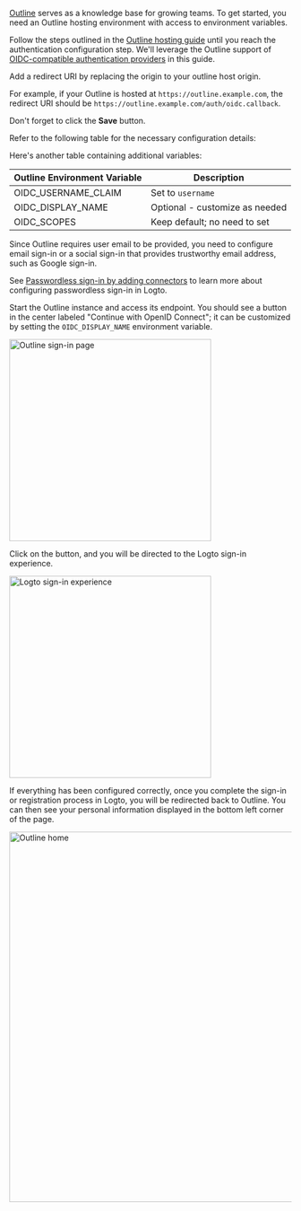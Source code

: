 

<Steps>

<Step title="Prerequisites">

[Outline](https://github.com/outline/outline) serves as a knowledge base for growing teams. To get started, you need an Outline hosting environment with access to environment variables.

Follow the steps outlined in the [Outline hosting guide](https://docs.getoutline.com/s/hosting/) until you reach the authentication configuration step. We'll leverage the Outline support of [OIDC-compatible authentication providers](https://docs.getoutline.com/s/hosting/doc/oidc-8CPBm6uC0I) in this guide.

</Step>

<Step title="Configure redirect URI">

Add a redirect URI by replacing the origin to your outline host origin.

<UriInputField name="redirectUris" defaultValue="[your-outline-origin]/auth/oidc.callback" />

For example, if your Outline is hosted at `https://outline.example.com`, the redirect URI should be `https://outline.example.com/auth/oidc.callback`.

Don't forget to click the **Save** button.

</Step>

<Step title="Set the outline environment variables">

Refer to the following table for the necessary configuration details:

<EnvironmentVariables />

Here's another table containing additional variables:

| Outline Environment Variable | Description                    |
| ---------------------------- | ------------------------------ |
| OIDC_USERNAME_CLAIM          | Set to `username`                |
| OIDC_DISPLAY_NAME            | Optional - customize as needed |
| OIDC_SCOPES                  | Keep default; no need to set   |

</Step>

<Step title="Set up email sign-in in Logto">

Since Outline requires user email to be provided, you need to configure email sign-in or a social sign-in that provides trustworthy email address, such as Google sign-in.

See [Passwordless sign-in by adding connectors](https://docs.logto.io/docs/tutorials/get-started/passwordless-sign-in-by-adding-connectors/) to learn more about configuring passwordless sign-in in Logto.

</Step>

<Step title="Checkpoint: Test Logto and Outline integration">

Start the Outline instance and access its endpoint. You should see a button in the center labeled "Continue with OpenID Connect"; it can be customized by setting the `OIDC_DISPLAY_NAME` environment variable.

<img alt="Outline sign-in page" src={outlineSignIn} width="360" />

Click on the button, and you will be directed to the Logto sign-in experience.

<img alt="Logto sign-in experience" src={logtoSignInExperience} width="360" />

If everything has been configured correctly, once you complete the sign-in or registration process in Logto, you will be redirected back to Outline. You can then see your personal information displayed in the bottom left corner of the page.

<img alt="Outline home" src={outlineHome} width="660" />

</Step>

</Steps>
